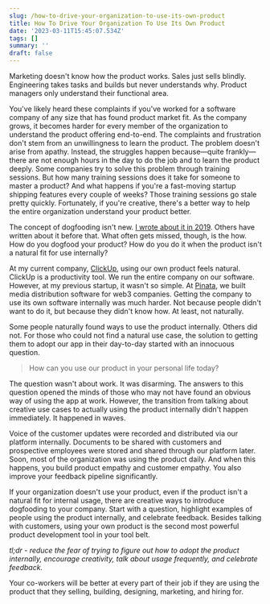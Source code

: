 ```yaml
---
slug: /how-to-drive-your-organization-to-use-its-own-product
title: How To Drive Your Organization To Use Its Own Product
date: '2023-03-11T15:45:07.534Z'
tags: []
summary: ''
draft: false
---
```

Marketing doesn't know how the product works. Sales just sells blindly. Engineering takes tasks and builds but never understands why. Product managers only understand their functional area.

You've likely heard these complaints if you've worked for a software company of any size that has found product market fit. As the company grows, it becomes harder for every member of the organization to understand the product offering end-to-end. The complaints and frustration don't stem from an unwillingness to learn the product. The problem doesn't arise from apathy. Instead, the struggles happen because—quite frankly—there are not enough hours in the day to do the job and to learn the product deeply. Some companies try to solve this problem through training sessions. But how many training sessions does it take for someone to master a product? And what happens if you're a fast-moving startup shipping features every couple of weeks? Those training sessions go stale pretty quickly. Fortunately, if you're creative, there's a better way to help the entire organization understand your product better.

The concept of dogfooding isn't new. [I wrote about it in 2019](https://medium.com/simpleid-dev-tools/dogfooding-your-own-product-isnt-enough-9e0a24d54c17). Others have written about it before that. What often gets missed, though, is the how. How do you dogfood your product? How do you do it when the product isn't a natural fit for use internally?

At my current company, [ClickUp](https://clickup.com), using our own product feels natural. ClickUp is a productivity tool. We run the entire company on our software. However, at my previous startup, it wasn't so simple. At [Pinata](https://pinata.cloud), we built media distribution software for web3 companies. Getting the company to use its own software internally was much harder. Not because people didn't want to do it, but because they didn't know how. At least, not naturally.

Some people naturally found ways to use the product internally. Others did not. For those who could not find a natural use case, the solution to getting them to adopt our app in their day-to-day started with an innocuous question.

> How can you use our product in your personal life today?

The question wasn't about work. It was disarming. The answers to this question opened the minds of those who may not have found an obvious way of using the app at work. However, the transition from talking about creative use cases to actually using the product internally didn't happen immediately. It happened in waves.

Voice of the customer updates were recorded and distributed via our platform internally. Documents to be shared with customers and prospective employees were stored and shared through our platform later. Soon, most of the organization was using the product daily. And when this happens, you build product empathy and customer empathy. You also improve your feedback pipeline significantly.

If your organization doesn't use your product, even if the product isn't a natural fit for internal usage, there are creative ways to introduce dogfooding to your company. Start with a question, highlight examples of people using the product internally, and celebrate feedback. Besides talking with customers, using your own product is the second most powerful product development tool in your tool belt.

_tl;dr - reduce the fear of trying to figure out how to adopt the product internally, encourage creativity, talk about usage frequently, and celebrate feedback._

Your co-workers will be better at every part of their job if they are using the product that they selling, building, designing, marketing, and hiring for.
